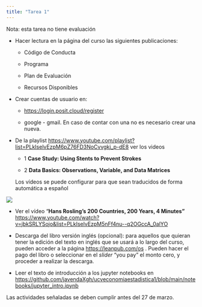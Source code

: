 ```yaml
---
title: "Tarea 1"
---
```


Nota: esta tarea no tiene evaluación

-   Hacer lectura en la página del curso las siguientes publicaciones:

    -   Código de Conducta

    -   Programa

    -   Plan de Evaluación

    -   Recursos Disponibles

-   Crear cuentas de usuario en:

    -   <https://login.posit.cloud/register>

    -   google - gmail. En caso de contar con una no es necesario crear una nueva.

-   De la playlist <https://www.youtube.com/playlist?list=PLkIselvEzpM6pZ76FD3NoCvvgkj_p-dE8> ver los videos

    -   1 **Case Study: Using Stents to Prevent Strokes**

    -   2 **Data Basics: Observations, Variable, and Data Matrices**

    Los vídeos se puede configurar para que sean traducidos de forma automática a español

![](images/subtitulo.gif){fig-align="center"}

-   Ver el vídeo "**Hans Rosling's 200 Countries, 200 Years, 4 Minutes"** <https://www.youtube.com/watch?v=jbkSRLYSojo&list=PLkIselvEzpM5nFf4nu--q2OGccA_0alYO>

-   Descarga del libro versión inglés (opcional): para aquellos que quieran tener la edición del texto en inglés que se usará a lo largo del curso, pueden acceder a la página <https://leanpub.com/os> . Pueden hacer el pago del libro o seleccionar en el *slider* "you pay" el monto cero, y proceder a realizar la descarga.

-   Leer el texto de introducción a los jupyter notebooks en <https://github.com/javendaXgh/ucveconomiaestadistica1/blob/main/notebooks/jupyter_intro.ipynb>

Las actividades señaladas se deben cumplir antes del 27 de marzo.
